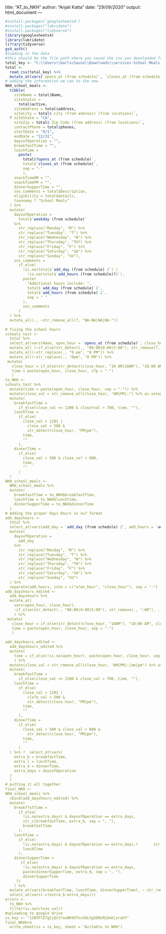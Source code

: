 title: "AT_to_NKH"
author: "Anjali Katta"
date: "29/09/2020"
output: html_document
---
```{r setup, include=FALSE}
#install.packages('googlesheets4')
#install.packages("lubridate")
#install.packages("tidyverse")
library(googlesheets4)
library(lubridate)
li?rary(tidyverse)
gs4_auth()
#loading in the data 
#this should be the file path where you saved the csv you downloaded from airtable
total_key <- "C:\\Users\\GarlicSauce\\Downloads\\services-School Meals View CSV.csv" 
total <- 
  read_csv(total_key) %>% 
  mutate_at(vars(`opens_at (from schedule)`, `closes_at (from schedule)`), ~str_repl?ce(.,"0am", "0 AM"))
# adding the information we can to the new 
NKH_school_meals <-
  tibble(
    siteName = total$Name,
    siteStatus = 
      total$active,
    siteAddress = total$address,
    siteCity = total$`city (from address) (from locations)`,
  ? siteState = "CA",
    siteZip = total$`Zip Code (from address) (from locations)`,
    contactPhone = total$phones,
    startDate = "9/1",
    endDate = "12/31",
    daysofOperation = "",
    breakfastTime = "",
    lunchTime = 
      paste(
        total$?opens_at (from schedule)`, 
        total$`closes_at (from schedule)`, 
        sep = "-"
        ),
    snackTimeAM = "",
    snackTimePM = "",
    dinnerSupperTime = "",
    sos_comments = total$Description,
    eligibility = total$details,
    taxonomy ? "School Meals"
  ) %>% 
  mutate(
    daysofOperation = 
      total$`weekday (from schedule)`
    %>% 
      str_replace("Monday", "M") %>% 
      str_replace("Tuesday", "T") %>% 
      str_replace("Wednesday", "W") %>% 
      str_replace("Thursday", "TH?) %>% 
      str_replace("Friday", "F") %>%
      str_replace("Saturday", "SA") %>% 
      str_replace("Sunday", "SU"),
    sos_comments = 
      if_else(
        !is.na(total$`add_day (from schedule) 2`) |
          !is.na(total$`add_hours (from schedule)?2`),
        paste(
          "Additional hours include: ", 
          total$`add_day (from schedule) 2`, 
          total$`add_hours (from schedule) 2`, 
          sep = " "
        ),
        sos_comments
      )
  ) %>% 
  mutate_all(., ~str_remove_all(?, "NA-NA|NA|NA-"))
  
# fixing the school hours
schools_test <-
  total %>% 
  select_at(vars(Name, open_hour = `opens_at (from schedule)`, close_hour = `closes_at (from schedule)`)) %>% 
  mutate_all (~if_else(str_detect(., "00:00|0:00|5:00"), str_remove(?, ":00"), .)) %>% 
  mutate_all(~str_replace(., "0 pm", "0 PM")) %>% 
  mutate_all(~str_replace(., "0pm", "0 PM")) %>% 
 mutate(
   close_hour = if_else(str_detect(close_hour, "10 AM|10AM"), "10:00 AM", close_hour),
   time = paste(open_hour, close_hour, s?p = "-")
   )
to_NKH <-
schools_test %>% 
  mutate(time = paste(open_hour, close_hour, sep = "-")) %>% 
  mutate(close_val = str_remove_all(close_hour, "AM|PM|:") %>% as.integer()) %>% 
  mutate(
    breakfastTime = 
      if_else(close_val <= 1200 & close?val > 700, time, ""),
    lunchTime = 
      if_else(
        close_val > 1201 |
          close_val < 500 & 
          str_detect(close_hour, "PM|pm"), 
        time, 
        ""
      ),
    dinnerTime = 
      if_else(
        close_val > 500 & close_va? < 800,
        time,
        ""
      )
  )
NKH_school_meals <-
  NKH_school_meals %>% 
  mutate(
    breakfastTime = to_NKH$breakfastTime,
    lunchTime = to_NKH$lunchTime,
    dinnerSupperTime = to_NKH$dinnerTime
  )
# Adding the proper Days Hours in ou? format 
add_dayshours <-
  total %>% 
  select_at(vars(add_day = `add_day (from schedule) 2`, add_hours = `add_hours (from schedule) 2`)) %>% 
  mutate(
    daysofOperation = 
      add_day
    %>% 
      str_replace("Monday", "M") %>% 
      str_replace(?Tuesday", "T") %>% 
      str_replace("Wednesday", "W") %>% 
      str_replace("Thursday", "TH") %>% 
      str_replace("Friday", "F") %>%
      str_replace("Saturday", "SA") %>% 
      str_replace("Sunday", "SU")
  ) %>% 
  separate(add_hours, into = c("o?en_hour", "close_hour"), sep = "-")
add_dayshours_edited <- 
  add_dayshours %>% 
  mutate_at(
    vars(open_hour, close_hour),
    ~if_else(str_detect(., "00:00|0:00|5:00"), str_remove(., ":00"), .)
    ) %>% 
 mutate(
   close_hour = if_else(str_detect(c?ose_hour, "10AM"), "10:00 AM", close_hour),
   time = paste(open_hour, close_hour, sep = "-")
   ) 
  
add_dayshours_edited <- 
  add_dayshours_edited %>% 
  mutate(
    time = if_else(!is.na(open_hour), paste(open_hour, close_hour, sep = "-"), "")
    ) %?% 
  mutate(close_val = str_remove_all(close_hour, "AM|PM|:|am|pm") %>% as.integer()) %>% 
  mutate(
    breakfastTime = 
      if_else(close_val <= 1200 & close_val > 700, time, ""),
    lunchTime = 
      if_else(
        close_val > 1201 |
          clo?e_val < 500 & 
          str_detect(close_hour, "PM|pm"), 
        time, 
        ""
      ),
    dinnerTime = 
      if_else(
        close_val > 500 & close_val < 800 & 
          str_detect(close_hour, "PM|pm"),
        time,
        ""
      )
  ) %>% ?  select_at(vars(
    extra_b = breakfastTime,
    extra_l = lunchTime,
    extra_d = dinnerTime,
    extra_days = daysofOperation
  )
  )
# putting it all together 
final_NKH <-
NKH_school_meals %>% 
  cbind(add_dayshours_edited) %>% 
  mutate(
    breakf?stTime =
      if_else(
        !is.na(extra_days) & daysofOperation == extra_days,
        str_c(breakfastTime, extra_b, sep = ", "),
        breakfastTime
      ),
    lunchTime =
      if_else(
        !is.na(extra_days) & daysofOperation == extra_days,?       str_c(lunchTime, extra_l, sep = ", "),
        lunchTime
      ),
    dinnerSupperTime =
       if_else(
        !is.na(extra_days) & daysofOperation == extra_days,
        paste(dinnerSupperTime, extra_d, sep = ", "),
        dinnerSupperTime
     ?)
    ) %>%
  mutate_at(vars(breakfastTime, lunchTime, dinnerSupperTime), ~ str_remove(., "NA\\,|^\\,")) %>% 
  select_at(vars(-c(extra_b:extra_days)))
errors <-
  to_NKH %>% 
  filter(is.na(close_val)) 
#uploading to google drive
ss_key <- "1INYFlE7gIjQCX?ouNK9STncdXLVgSDNcMj6mXjxrahY"
final_NKH%>% 
  write_sheet(ss = ss_key, sheet = "Airtable to NKH")
```
